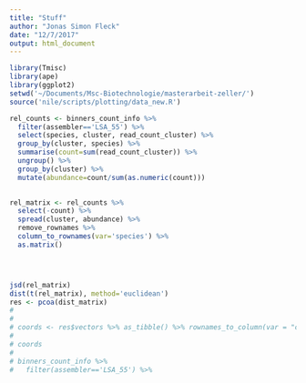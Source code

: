 ```yaml
---
title: "Stuff"
author: "Jonas Simon Fleck"
date: "12/7/2017"
output: html_document
---
```


```r
library(Tmisc)
library(ape)
library(ggplot2)
setwd('~/Documents/Msc-Biotechnologie/masterarbeit-zeller/')
source('nile/scripts/plotting/data_new.R')

rel_counts <- binners_count_info %>% 
  filter(assembler=='LSA_55') %>%
  select(species, cluster, read_count_cluster) %>% 
  group_by(cluster, species) %>% 
  summarise(count=sum(read_count_cluster)) %>% 
  ungroup() %>% 
  group_by(cluster) %>% 
  mutate(abundance=count/sum(as.numeric(count)))

 
rel_matrix <- rel_counts %>%
  select(-count) %>%
  spread(cluster, abundance) %>%
  remove_rownames %>%
  column_to_rownames(var='species') %>%
  as.matrix() 




jsd(rel_matrix)
dist(t(rel_matrix), method='euclidean')
res <- pcoa(dist_matrix)
# 
# 
# coords <- res$vectors %>% as_tibble() %>% rownames_to_column(var = "cluster") %>% select(Axis.1, Axis.2, cluster)
# 
# coords
# 
# binners_count_info %>%
#   filter(assembler=='LSA_55') %>%
  

```
